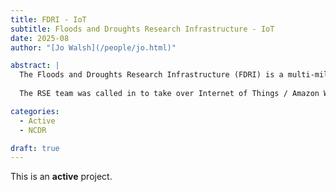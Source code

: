 ```yaml
---
title: FDRI - IoT 
subtitle: Floods and Droughts Research Infrastructure - IoT
date: 2025-08
author: "[Jo Walsh](/people/jo.html)"

abstract: |
  The Floods and Droughts Research Infrastructure (FDRI) is a multi-million, multi-year project to improve the UK’s resilience to extreme weather events and reduce their devastating impacts on residents, businesses, services and transport.	
  
  The RSE team was called in to take over Internet of Things / Amazon Web Services integration needed for environmental monitoring project, when a key contributor changed roles. Developing open source libraries to manage both [proprietary](https://github.com/NERC-CEH/campbell-mqtt-control/) and [open source](https://github.com/NERC-CEH/fdri_raspberrypicamera/) sensor hardware, working closely with field engineers to develop their programming skills and leave them with ownership of the deployments.

categories:
  - Active
  - NCDR

draft: true
---
```


:::{.callout-note}
This is an **active** project.
:::

